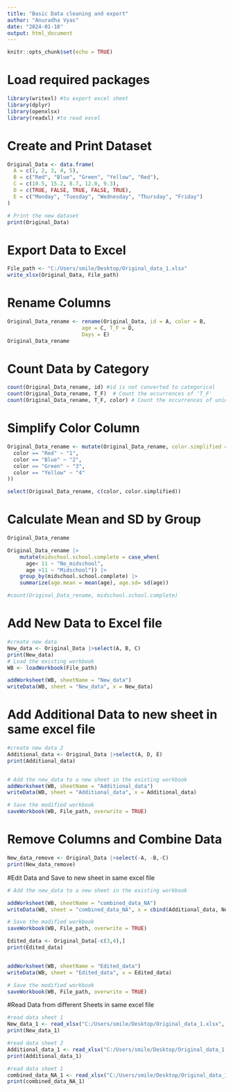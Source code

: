 ---
title: "Basic Data cleaning and export"
author: "Anuradha Vyas"
date: "2024-01-18"
output: html_document
---

```{r setup, include=FALSE}
knitr::opts_chunk$set(echo = TRUE)
```

# Load required packages
```{r, warning=FALSE, message= FALSE}
library(writexl) #to export excel sheet
library(dplyr)
library(openxlsx)
library(readxl) #to read excel
```

# Create and Print Dataset
```{r}
Original_Data <- data.frame(
  A = c(1, 2, 3, 4, 5),
  B = c("Red", "Blue", "Green", "Yellow", "Red"),
  C = c(10.5, 15.2, 8.7, 12.0, 9.3),
  D = c(TRUE, FALSE, TRUE, FALSE, TRUE),
  E = c("Monday", "Tuesday", "Wednesday", "Thursday", "Friday")
)

# Print the new dataset
print(Original_Data)
```

# Export Data to Excel
```{r}
File_path <- "C:/Users/smile/Desktop/Original_data_1.xlsx"
write_xlsx(Original_Data, File_path)
```

# Rename Columns
```{r}
Original_Data_rename <- rename(Original_Data, id = A, color = B, 
                        age = C, T_F = D, 
                        Days = E)
Original_Data_rename
```

# Count Data by Category

```{r}
count(Original_Data_rename, id) #id is not converted to categorical
count(Original_Data_rename, T_F)  # Count the occurrences of 'T_F'
count(Original_Data_rename, T_F, color) # Count the occurrences of unique combinations of 'T_F' and 'color'
```

# Simplify Color Column
```{r}

Original_Data_rename <- mutate(Original_Data_rename, color.simplified = case_when(
  color == "Red" ~ "1",
  color == "Blue" ~ "2",
  color == "Green" ~ "3",
  color == "Yellow" ~ "4"
))

select(Original_Data_rename, c(color, color.simplified))
```

# Calculate Mean and SD by Group
```{r}
Original_Data_rename

Original_Data_rename |> 
    mutate(midschool.school.complete = case_when(
      age< 11 ~ "No_midschool",
      age >11 ~ "Midschool")) |> 
    group_by(midschool.school.complete) |> 
    summarize(age.mean = mean(age), age.sd= sd(age))

#count(Original_Data_rename, midschool.school.complete)
```


# Add New Data to Excel file
```{r}
#create new data
New_data <- Original_Data |>select(A, B, C)
print(New_data)
# Load the existing workbook
WB <- loadWorkbook(File_path)

addWorksheet(WB, sheetName = "New_data")
writeData(WB, sheet = "New_data", x = New_data)
```


# Add Additional Data to new sheet in same excel file
```{r}
#create new data 2
Additional_data <- Original_Data |>select(A, D, E)
print(Additional_data)


# Add the new_data to a new sheet in the existing workbook
addWorksheet(WB, sheetName = "Additional_data")
writeData(WB, sheet = "Additional_data", x = Additional_data)

# Save the modified workbook
saveWorkbook(WB, File_path, overwrite = TRUE)
```

# Remove Columns and Combine Data
```{r}
New_data_remove <- Original_Data |>select(-A, -B,-C)
print(New_data_remove)
```

#Edit Data and Save to new sheet in same excel file
```{r}
# Add the new_data to a new sheet in the existing workbook

addWorksheet(WB, sheetName = "combined_data_NA")
writeData(WB, sheet = "combined_data_NA", x = cbind(Additional_data, New_data))

# Save the modified workbook
saveWorkbook(WB, File_path, overwrite = TRUE)
```



```{r}
Edited_data <- Original_Data[-c(3,4),]
print(Edited_data)


addWorksheet(WB, sheetName = "Edited_data")
writeData(WB, sheet = "Edited_data", x = Edited_data)

# Save the modified workbook
saveWorkbook(WB, File_path, overwrite = TRUE)
```


#Read Data from different Sheets in same excel file

```{r}
#read data sheet 1
New_data_1 <- read_xlsx("C:/Users/smile/Desktop/Original_data_1.xlsx", sheet ="New_data")
print(New_data_1)
```

```{r}
#read data sheet 2
Additional_data_1 <- read_xlsx("C:/Users/smile/Desktop/Original_data_1.xlsx", sheet ="Additional_data")
print(Additional_data_1)
```


```{r}
#read data sheet 1
combined_data_NA_1 <- read_xlsx("C:/Users/smile/Desktop/Original_data_1.xlsx", sheet ="combined_data_NA")
print(combined_data_NA_1)
```

